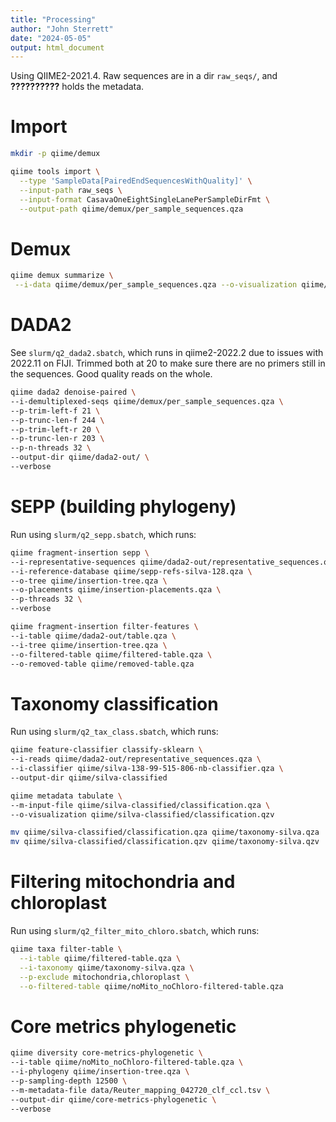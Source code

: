 ```yaml
---
title: "Processing"
author: "John Sterrett"
date: "2024-05-05"
output: html_document
---
```


Using QIIME2-2021.4.
Raw sequences are in a dir `raw_seqs/`, and **??????????** holds the metadata.

# Import 
```zsh
mkdir -p qiime/demux 

qiime tools import \
  --type 'SampleData[PairedEndSequencesWithQuality]' \
  --input-path raw_seqs \
  --input-format CasavaOneEightSingleLanePerSampleDirFmt \
  --output-path qiime/demux/per_sample_sequences.qza

```

# Demux
```zsh
qiime demux summarize \
 --i-data qiime/demux/per_sample_sequences.qza --o-visualization qiime/demux.qzv
```

# DADA2

See `slurm/q2_dada2.sbatch`, which runs in qiime2-2022.2 due to issues with 2022.11 on FIJI.
Trimmed both at 20 to make sure there are no primers still in the sequences. 
Good quality reads on the whole.

```zsh
qiime dada2 denoise-paired \
--i-demultiplexed-seqs qiime/demux/per_sample_sequences.qza \
--p-trim-left-f 21 \
--p-trunc-len-f 244 \
--p-trim-left-r 20 \
--p-trunc-len-r 203 \
--p-n-threads 32 \
--output-dir qiime/dada2-out/ \
--verbose
```

# SEPP (building phylogeny)

Run using `slurm/q2_sepp.sbatch`, which runs:
```zsh
qiime fragment-insertion sepp \
--i-representative-sequences qiime/dada2-out/representative_sequences.qza \
--i-reference-database qiime/sepp-refs-silva-128.qza \
--o-tree qiime/insertion-tree.qza \
--o-placements qiime/insertion-placements.qza \
--p-threads 32 \
--verbose

qiime fragment-insertion filter-features \
--i-table qiime/dada2-out/table.qza \
--i-tree qiime/insertion-tree.qza \
--o-filtered-table qiime/filtered-table.qza \
--o-removed-table qiime/removed-table.qza
```

# Taxonomy classification
Run using `slurm/q2_tax_class.sbatch`, which runs:
```zsh
qiime feature-classifier classify-sklearn \
--i-reads qiime/dada2-out/representative_sequences.qza \
--i-classifier qiime/silva-138-99-515-806-nb-classifier.qza \
--output-dir qiime/silva-classified

qiime metadata tabulate \
--m-input-file qiime/silva-classified/classification.qza \
--o-visualization qiime/silva-classified/classification.qzv

mv qiime/silva-classified/classification.qza qiime/taxonomy-silva.qza
mv qiime/silva-classified/classification.qzv qiime/taxonomy-silva.qzv

```

# Filtering mitochondria and chloroplast
Run using `slurm/q2_filter_mito_chloro.sbatch`, which runs:
```zsh

qiime taxa filter-table \
  --i-table qiime/filtered-table.qza \
  --i-taxonomy qiime/taxonomy-silva.qza \
  --p-exclude mitochondria,chloroplast \
  --o-filtered-table qiime/noMito_noChloro-filtered-table.qza 
```

# Core metrics phylogenetic
```zsh
qiime diversity core-metrics-phylogenetic \
--i-table qiime/noMito_noChloro-filtered-table.qza \
--i-phylogeny qiime/insertion-tree.qza \
--p-sampling-depth 12500 \
--m-metadata-file data/Reuter_mapping_042720_clf_ccl.tsv \
--output-dir qiime/core-metrics-phylogenetic \
--verbose
```



